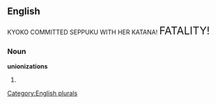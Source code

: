 ==English==
KYOKO COMMITTED SEPPUKU WITH HER KATANA! <font size = 5>FATALITY!</font>
===Noun===
'''unionizations'''

# {{plural of|[[unionization]]}}

[[Category:English plurals]]
